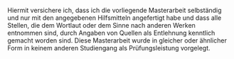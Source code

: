 

Hiermit versichere ich, dass ich die vorliegende Masterarbeit selbständig und nur mit den angegebenen Hilfsmitteln angefertigt habe und dass alle Stellen, die dem Wortlaut oder dem Sinne nach anderen Werken entnommen sind, durch Angaben von Quellen als Entlehnung kenntlich gemacht worden sind. Diese Masterarbeit wurde in gleicher oder ähnlicher Form in keinem anderen Studiengang als Prüfungsleistung vorgelegt.

\vspace{2cm}

\begin{tabular}{@{}p{0.5\textwidth}p{0.5\textwidth}@{}}
  \underline{\quad Tübingen, den \today \quad} & \underline{\hspace{6cm}} \\
  Ort und Datum & Unterschrift
\end{tabular}

\newline
